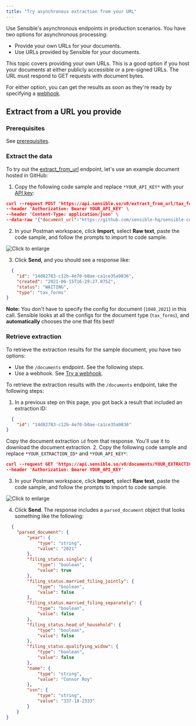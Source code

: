 ```yaml
---
title: "Try asynchronous extraction from your URL"
---
```


Use Sensible's asynchronous endpoints in production scenarios. You have two options for asynchronous processing:

* Provide your own URLs for your documents.
* Use URLs provided by Sensible for your documents.

This topic covers providing your own URLs. This is a good option if you host your documents at either publicly accessible or a pre-signed URLs. The URL must respond to GET requests with document bytes.

For either option, you can get the results as soon as they're ready by specifying a [webhook](/api-guides/api-tutorial/api-tutorial-webhook).

## Extract from a URL you provide

### Prerequisites

See [prerequisites](/api-guides/api-tutorial/index-api-tutorial#prerequisites).

### Extract the data

To try out the [extract\_from\_url](https://sensiblehq.readme.io/reference#extract-from-url) endpoint, let's use an example document hosted in GitHub:

1. Copy the following code sample and replace `*YOUR_API_KEY*` with your [API key](https://app.sensible.so/account/):  
  
```json JSON
curl --request POST 'https://api.sensible.so/v0/extract_from_url/tax_forms' \  
--header 'Authorization: Bearer YOUR_API_KEY' \  
--header 'Content-Type: application/json' \  
--data-raw '{"document_url":"https://github.com/sensible-hq/sensible-configuration-library/raw/main/tax_forms/1040/2021/1040_2021_sample.pdf"}'  
```
2. In your Postman workspace, click **Import**, select **Raw text**, paste the code sample, and follow the prompts to import to code sample.

![Click to enlarge](/assets/v0/images/screenshots/api_quickstart_postman_1.png)

3. Click **Send**, and you should see a response like:  
  
```JSON JSON
  {  
    "id": "14d82783-c12b-4e70-b0ae-ca1ce35a9836",  
    "created": "2021-06-15T16:29:27.875Z",  
    "status": "WAITING",  
    "type": "tax_forms"  
}  
```
**Note:** You don't have to specify the config for document (`1040_2021`) in this call. Sensible looks at all the configs for the document type (`tax_forms`), and **automatically** chooses the one that fits best!

### Retrieve extraction

 To retrieve the extraction results for the sample document, you have two options:

* Use the `/documents` endpoint. See the following steps.
* Use a webhook. See [Try a webhook](/api-guides/api-tutorial/api-tutorial-webhook).

To retrieve the extraction results with the `/documents` endpoint, take the following steps:

1. In a previous step on this page, you got back a result that included an extraction ID:  
  
```JSON JSON
  {  
    "id": "14d82783-c12b-4e70-b0ae-ca1ce35a9836"  
}  
```  
Copy the document extraction `id` from that response. You'll use it to download the document extraction.
2. Copy the following code sample and replace `*YOUR_EXTRACTION_ID*` and `*YOUR_API_KEY*`:



```json JSON 
curl --request GET 'https://api.sensible.so/v0/documents/YOUR_EXTRACTION_ID' \
--header 'Authorization: Bearer YOUR_API_KEY'
```
3. In your Postman workspace, click **Import**, select **Raw text**, paste the code sample, and follow the prompts to import to code sample.

![Click to enlarge](/assets/v0/images/screenshots/api_quickstart_postman_2.png)

4. Click **Send**. The response includes a `parsed_document` object that looks something like the following:



```JSON JSON
  {
	"parsed_document": {
		"year": {
			"type": "string",
			"value": "2021"
		},
		"filing_status.single": {
			"type": "boolean",
			"value": true
		},
		"filing_status.married_filing_jointly": {
			"type": "boolean",
			"value": false
		},
		"filing_status.married_filing_separately": {
			"type": "boolean",
			"value": false
		},
		"filing_status.head_of_household": {
			"type": "boolean",
			"value": false
		},
		"filing_status.qualifying_widow": {
			"type": "boolean",
			"value": false
		},
		"name": {
			"type": "string",
			"value": "Connor Roy"
		},
		"ssn": {
			"type": "string",
			"value": "337-18-2333"
		}
	}
}
```